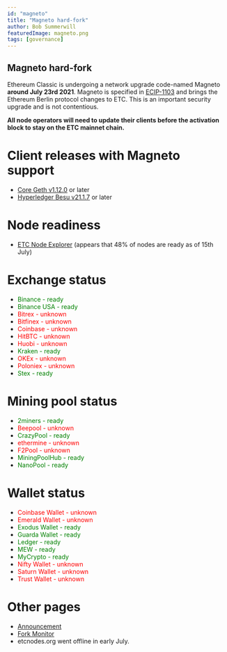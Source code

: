 ```yaml
---
id: "magneto"
title: "Magneto hard-fork"
author: Bob Summerwill
featuredImage: magneto.png
tags: [governance]
---
```


## Magneto hard-fork

Ethereum Classic is undergoing a network upgrade code-named Magneto **around July 23rd 2021**.
Magneto is specified in [ECIP-1103](https://ecips.ethereumclassic.org/ECIPs/ecip-1103)
and brings the Ethereum Berlin protocol changes to ETC.
This is an important security upgrade and is not contentious.

**All node operators will need to update their clients before the activation block
to stay on the ETC mainnet chain.**



# Client releases with Magneto support

* [Core Geth v1.12.0](https://github.com/etclabscore/core-geth/releases/tag/v1.12.0) or later
* [Hyperledger Besu v21.1.7](https://github.com/hyperledger/besu/releases/tag/21.1.7) or later

# Node readiness

* [ETC Node Explorer](https://etclabscore.github.io/nodes-interface/) (appears that 48% of nodes are ready as of 15th July)

# Exchange status

* <span style="color:green">Binance - ready</span>
* <span style="color:green">Binance USA - ready</span>
* <span style="color:red">Bitrex - unknown</span>
* <span style="color:red">Bitfinex - unknown</span>
* <span style="color:red">Coinbase - unknown</span>
* <span style="color:red">HitBTC - unknown</span>
* <span style="color:red">Huobi - unknown</span>
* <span style="color:green">Kraken - ready</span>
* <span style="color:red">OKEx - unknown</span>
* <span style="color:red">Poloniex - unknown</span>
* <span style="color:green">Stex - ready</span>


# Mining pool status

* <span style="color:green">2miners - ready</span>
* <span style="color:red">Beepool - unknown</span>
* <span style="color:green">CrazyPool - ready</span>
* <span style="color:red">ethermine - unknown</span>
* <span style="color:red">F2Pool - unknown</span>
* <span style="color:green">MiningPoolHub - ready</span>
* <span style="color:green">NanoPool - ready</span>

# Wallet status

* <span style="color:red">Coinbase Wallet - unknown</span>
* <span style="color:red">Emerald Wallet - unknown</span>
* <span style="color:green">Exodus Wallet - ready</span>
* <span style="color:green">Guarda Wallet - ready</span>
* <span style="color:green">Ledger - ready</span>
* <span style="color:green">MEW - ready</span>
* <span style="color:green">MyCrypto - ready</span>
* <span style="color:red">Nifty Wallet - unknown</span>
* <span style="color:red">Saturn Wallet - unknown</span>
* <span style="color:red">Trust Wallet - unknown</span>

# Other pages

* [Announcement](https://medium.com/@stevan.blog/ethereum-classic-magneto-upgrade-announcement-aa48d9606b71)
* [Fork Monitor](https://classic.fork.fault.dev/)
* etcnodes.org went offline in early July.
